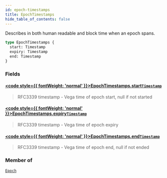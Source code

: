 ```yaml
---
id: epoch-timestamps
title: EpochTimestamps
hide_table_of_contents: false
---
```








Describes in both human readable and block time when an epoch spans.

```graphql
type EpochTimestamps {
  start: Timestamp
  expiry: Timestamp
  end: Timestamp
}
```


### Fields

#### [<code style={{ fontWeight: 'normal' }}>EpochTimestamps.<b>start</b></code>](#)<Bullet />[`Timestamp`](/testnet/api/graphql/scalars/timestamp) <Badge class="secondary" text="scalar"/>
> RFC3339 timestamp - Vega time of epoch start, null if not started
> 

#### [<code style={{ fontWeight: 'normal' }}>EpochTimestamps.<b>expiry</b></code>](#)<Bullet />[`Timestamp`](/testnet/api/graphql/scalars/timestamp) <Badge class="secondary" text="scalar"/>
> RFC3339 timestamp - Vega time of epoch expiry
> 

#### [<code style={{ fontWeight: 'normal' }}>EpochTimestamps.<b>end</b></code>](#)<Bullet />[`Timestamp`](/testnet/api/graphql/scalars/timestamp) <Badge class="secondary" text="scalar"/>
> RFC3339 timestamp - Vega time of epoch end, null if not ended
> 



### Member of

[`Epoch`](/testnet/api/graphql/objects/epoch)  <Badge class="secondary" text="object"/>



